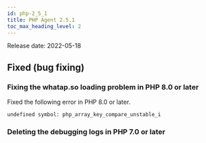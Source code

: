 ```yaml
---
id: php-2_5_1
title: PHP Agent 2.5.1
toc_max_heading_level: 2
---
```



Release date: 2022-05-18

## Fixed (bug fixing)

### Fixing the whatap.so loading problem in PHP 8.0 or later

Fixed the following error in PHP 8.0 or later.

```
undefined symbol: php_array_key_compare_unstable_i  
```

### Deleting the debugging logs in PHP 7.0 or later
